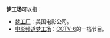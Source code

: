 '''梦工场'''可以指：
* [[梦工厂|梦工厂]]：美国电影公司。
* [[电影频道梦工场|电影频道梦工场]]：[[电影频道_(CCTV-6)|CCTV-6]]的一档节目。

{{disambig|M|cat=三字作品消歧义}}